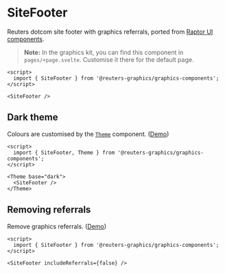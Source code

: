 

<Meta of={SiteFooterStories} />

# SiteFooter

Reuters dotcom site footer with graphics referrals, ported from [Raptor UI components](https://github.com/tr/rcom-arc_raptor-ui/tree/develop/packages/rcom-raptor-ui_common/src/components/site-footer).

> **Note:** In the graphics kit, you can find this component in `pages/+page.svelte`. Customise it there for the default page.

```svelte
<script>
  import { SiteFooter } from '@reuters-graphics/graphics-components';
</script>

<SiteFooter />
```

## Dark theme

Colours are customised by the [`Theme`](?path=/docs/theming-theme--default) component. ([Demo](?path=/story/components-page-furniture-sitefooter--customised-theme))

```svelte
<script>
  import { SiteFooter, Theme } from '@reuters-graphics/graphics-components';
</script>

<Theme base="dark">
  <SiteFooter />
</Theme>
```

## Removing referrals

Remove graphics referrals. ([Demo](?path=/story/components-page-furniture-sitefooter--remove-referrals))

```svelte
<script>
  import { SiteFooter } from '@reuters-graphics/graphics-components';
</script>

<SiteFooter includeReferrals={false} />
```

